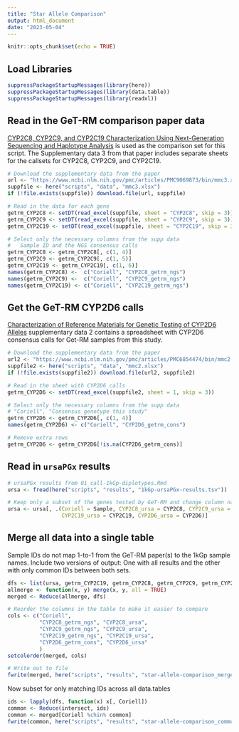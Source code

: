 ```yaml
---
title: "Star Allele Comparison"
output: html_document
date: "2023-05-04"
---
```


```r
knitr::opts_chunk$set(echo = TRUE)
```

## Load Libraries

```r
suppressPackageStartupMessages(library(here))
suppressPackageStartupMessages(library(data.table))
suppressPackageStartupMessages(library(readxl))
```

## Read in the GeT-RM comparison paper data

[CYP2C8, CYP2C9, and CYP2C19 Characterization Using Next-Generation Sequencing and Haplotype Analysis](https://pubmed.ncbi.nlm.nih.gov/35134542/) is used as the comparison 
set for this script. The Supplementary data 3 from that paper includes separate 
sheets for the callsets for CYP2C8, CYP2C9, and CYP2C19.

```r
# Download the supplementary data from the paper
url <- "https://www.ncbi.nlm.nih.gov/pmc/articles/PMC9069873/bin/mmc3.xlsx"
suppfile <- here("scripts", "data", "mmc3.xlsx")
if (!file.exists(suppfile)) download.file(url, suppfile)

# Read in the data for each gene
getrm_CYP2C8 <- setDT(read_excel(suppfile, sheet = "CYP2C8", skip = 3))
getrm_CYP2C9 <- setDT(read_excel(suppfile, sheet = "CYP2C9", skip = 3))
getrm_CYP2C19 <- setDT(read_excel(suppfile, sheet = "CYP2C19", skip = 3)) 

# Select only the necessary columns from the supp data
#   Sample ID and the NGS consensus calls
getrm_CYP2C8 <- getrm_CYP2C8[, c(1, 4)]
getrm_CYP2C9 <- getrm_CYP2C9[, c(1, 5)]
getrm_CYP2C19 <- getrm_CYP2C19[, c(1, 6)]
names(getrm_CYP2C8) <-  c("Coriell", "CYP2C8_getrm_ngs")
names(getrm_CYP2C9) <-  c("Coriell", "CYP2C9_getrm_ngs")
names(getrm_CYP2C19) <- c("Coriell", "CYP2C19_getrm_ngs")
```

## Get the GeT-RM CYP2D6 calls

[Characterization of Reference Materials for Genetic Testing of CYP2D6 Alleles](https://www.ncbi.nlm.nih.gov/pmc/articles/PMC6854474/) supplementary 
data 2 contains a spreadsheet with CYP2D6 consensus calls for Get-RM samples
from this study.

```r
# Download the supplementary data from the paper
url2 <- "https://www.ncbi.nlm.nih.gov/pmc/articles/PMC6854474/bin/mmc2.xlsx"
suppfile2 <- here("scripts", "data", "mmc2.xlsx")
if (!file.exists(suppfile2)) download.file(url2, suppfile2)

# Read in the sheet with CYP2D6 calls
getrm_CYP2D6 <- setDT(read_excel(suppfile2, sheet = 1, skip = 3))

# Select only the necessary columns from the supp data
# "Coriell", "Consensus genotype this study"
getrm_CYP2D6 <- getrm_CYP2D6[, c(1, 4)]
names(getrm_CYP2D6) <- c("Coriell", "CYP2D6_getrm_cons")

# Remove extra rows
getrm_CYP2D6 <- getrm_CYP2D6[!is.na(CYP2D6_getrm_cons)]
```

## Read in `ursaPGx` results

```r
# ursaPGx results from 01_call-1kGp-diplotypes.Rmd
ursa <- fread(here("scripts", "results", "1kGp-ursaPGx-results.tsv"))

# Keep only a subset of the genes tested by GeT-RM and change column names
ursa <- ursa[, .(Coriell = Sample, CYP2C8_ursa = CYP2C8, CYP2C9_ursa = CYP2C9,
                 CYP2C19_ursa = CYP2C19, CYP2D6_ursa = CYP2D6)]
```

## Merge all data into a single table

Sample IDs do not map 1-to-1 from the GeT-RM paper(s) to the 1kGp sample names. 
Include two versions of output: One with all results and the other with only
common IDs between both sets.

```r
dfs <- list(ursa, getrm_CYP2C19, getrm_CYP2C8, getrm_CYP2C9, getrm_CYP2D6)
allmerge <- function(x, y) merge(x, y, all = TRUE)
merged <- Reduce(allmerge, dfs)

# Reorder the columns in the table to make it easier to compare
cols <- c("Coriell",
          "CYP2C8_getrm_ngs", "CYP2C8_ursa", 
          "CYP2C9_getrm_ngs", "CYP2C9_ursa", 
          "CYP2C19_getrm_ngs", "CYP2C19_ursa",
          "CYP2D6_getrm_cons", "CYP2D6_ursa"
          )
setcolorder(merged, cols)

# Write out to file
fwrite(merged, here("scripts", "results", "star-allele-comparison_merged.tsv"), sep = "\t")
```

Now subset for only matching IDs across all data.tables

```r
ids <- lapply(dfs, function(x) x[, Coriell])
common <- Reduce(intersect, ids)
common <- merged[Coriell %chin% common]
fwrite(common, here("scripts", "results", "star-allele-comparison_common.tsv"), sep = "\t")
```
